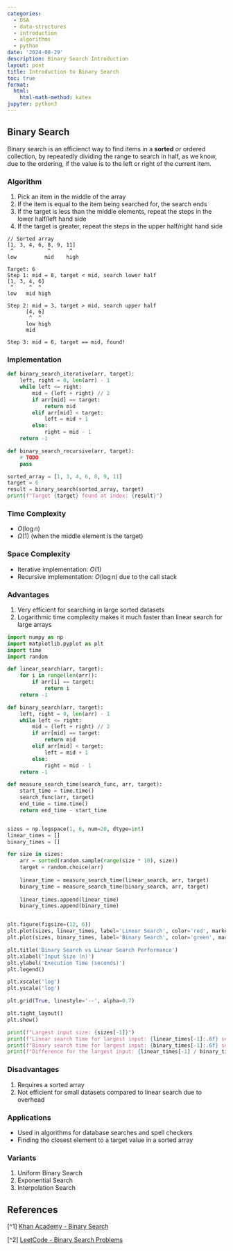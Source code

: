---
categories:
  - DSA
  - data-structures
  - introduction
  - algorithms
  - python
date: '2024-08-29'
description: Binary Search Introduction
layout: post
title: Introduction to Binary Search
toc: true
format:
  html:
    html-math-method: katex
jupyter: python3
---

## Binary Search

Binary search is an efficienct way to find items in a **sorted** or ordered collection, by repeatedly dividing the range to search in half, as we know, due to the ordering, if the value is to the left or right of the current item.

### Algorithm
  
1. Pick an item in the middle of the array  
2. If the item is equal to the item being searched for, the search ends  
3. If the target is less than the middle elements, repeat the steps in the lower half/left hand side   
4. If the target is greater, repeat the steps in the upper half/right hand side  

```
// Sorted array
[1, 3, 4, 6, 8, 9, 11] 
 ^           ^      ^
low         mid    high

Target: 6
Step 1: mid = 8, target < mid, search lower half
[1, 3, 4, 6]
 ^     ^  ^
low   mid high

Step 2: mid = 3, target > mid, search upper half
      [4, 6]
       ^  ^
      low high
      mid

Step 3: mid = 6, target == mid, found!
```

### Implementation

```{python}
def binary_search_iterative(arr, target):
    left, right = 0, len(arr) - 1
    while left <= right:
        mid = (left + right) // 2
        if arr[mid] == target:
            return mid
        elif arr[mid] < target:
            left = mid + 1
        else:
            right = mid - 1
    return -1

def binary_search_recursive(arr, target):
    # TODO
    pass

sorted_array = [1, 3, 4, 6, 8, 9, 11]
target = 6
result = binary_search(sorted_array, target)
print(f"Target {target} found at index: {result}")
```

### Time Complexity
  
- $O(\log n)$  
- $\Omega(1)$ (when the middle element is the target)  

### Space Complexity
  
- Iterative implementation: $O(1)$  
- Recursive implementation: $O(\log n)$ due to the call stack  

### Advantages
  
1. Very efficient for searching in large sorted datasets  
2. Logarithmic time complexity makes it much faster than linear search for large arrays  

```{python}
import numpy as np
import matplotlib.pyplot as plt
import time
import random

def linear_search(arr, target):
    for i in range(len(arr)):
        if arr[i] == target:
            return i
    return -1

def binary_search(arr, target):
    left, right = 0, len(arr) - 1
    while left <= right:
        mid = (left + right) // 2
        if arr[mid] == target:
            return mid
        elif arr[mid] < target:
            left = mid + 1
        else:
            right = mid - 1
    return -1

def measure_search_time(search_func, arr, target):
    start_time = time.time()
    search_func(arr, target)
    end_time = time.time()
    return end_time - start_time


sizes = np.logspace(1, 6, num=20, dtype=int)
linear_times = []
binary_times = []

for size in sizes:
    arr = sorted(random.sample(range(size * 10), size))
    target = random.choice(arr)
    
    linear_time = measure_search_time(linear_search, arr, target)
    binary_time = measure_search_time(binary_search, arr, target)
    
    linear_times.append(linear_time)
    binary_times.append(binary_time)


plt.figure(figsize=(12, 6))
plt.plot(sizes, linear_times, label='Linear Search', color='red', marker='o')
plt.plot(sizes, binary_times, label='Binary Search', color='green', marker='o')

plt.title('Binary Search vs Linear Search Performance')
plt.xlabel('Input Size (n)')
plt.ylabel('Execution Time (seconds)')
plt.legend()

plt.xscale('log')
plt.yscale('log')

plt.grid(True, linestyle='--', alpha=0.7)

plt.tight_layout()
plt.show()

print(f"Largest input size: {sizes[-1]}")
print(f"Linear search time for largest input: {linear_times[-1]:.6f} seconds")
print(f"Binary search time for largest input: {binary_times[-1]:.6f} seconds")
print(f"Difference for the largest input: {linear_times[-1] / binary_times[-1]:.2f}x")
```
  
### Disadvantages
  
1. Requires a sorted array  
2. Not efficient for small datasets compared to linear search due to overhead  

### Applications
  
- Used in algorithms for database searches and spell checkers  
- Finding the closest element to a target value in a sorted array  
  
### Variants  
  
1. Uniform Binary Search  
2. Exponential Search  
3. Interpolation Search  

## References

[^1] [Khan Academy - Binary Search](https://www.khanacademy.org/computing/computer-science/algorithms/binary-search/a/binary-search)

[^2] [LeetCode - Binary Search Problems](https://leetcode.com/tag/binary-search/)